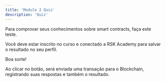 ```yaml
---
title: 'Module 2 Quiz'
description: 'Quiz'
---
```


Para comprovar seus conhecimentos sobre smart contracts, faça este teste.

Você deve estar inscrito no curso e conectado a RSK Academy para salvar o resultado no seu perfil.

Boa sorte!

<QuizList course='dev' module='02' numberOfQuestions={10} />

Ao clicar no botão, será enviada uma transação para o Blockchain,
registrando suas respostas e também o resultado.
